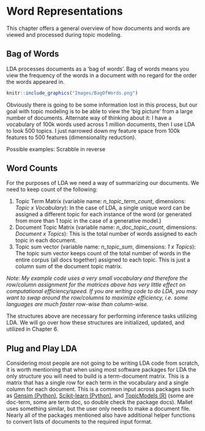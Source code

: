 # Word Representations

This chapter offers a general overview of how documents and words are viewed and processed during topic modeling. 

## Bag of Words
LDA processes documents as a 'bag of words'. Bag of words means you view the frequency of the words in a document with no regard for the order the words appeared in. 

```r
knitr::include_graphics("Images/BagOfWords.png")
```

Obviously there is going to be some information lost in this process, but our goal with topic modeling is to be able to view the 'big picture' from a large number of documents. Alternate way of thinking about it:  I have a vocabulary of 100k words used across 1 million documents, then I use LDA to look 500 topics. I just narrowed down my feature space from 100k features to 500 features (dimensionality reduction). 

Possible examples: 
Scrabble in reverse


## Word Counts
For the purposes of LDA we need a way of summarizing our documents. We need to keep count of the following:

1. Topic Term Matrix (variable name: *n_topic_term_count*, dimensions: *Topic x Vocabulary*):  In the case of LDA, a single unique word can be assigned a different topic for each instance of the word  (or generated from more than 1 topic in the case of a generative model.) 
2. Document Topic Matrix (variable name: *n_doc_topic_count*, dimensions: *Document x Topics*): This is the total number of words assigned to each topic in each document.  
3. Topic sum vector (variable name: *n_topic_sum*, dimensions: *1 x Topics*): The topic sum vector keeps count of the total number of words in the entire corpus (all docs together) assigned to each topic. This is just a column sum of the document topic matrix. 

_Note:
My example code uses a very small vocabulary and therefore the row/column assignment for the matrices above has very little effect on computational efficiency/speed. If you are writing code to do LDA, you may want to swap around the row/columns to maximize efficiency, i.e. some languages are much faster row-wise than column-wise._

 
The structures above are necessary for performing inference tasks utilizing LDA. We will go over how these structures are initialized, updated, and utilized in Chapter 6. 

## Plug and Play LDA

Considering most people are not going to be writing LDA code from scratch, it is worth mentioning that when using most software packages for LDA the only structure you will need to build is a term-document matrix.  This is a matrix that has a single row for each term in the vocabulary and a single column for each document. This is a common input across packages such as [Gensim (Python)](https://radimrehurek.com/gensim/wiki.html), [Scikit-learn (Python)](http://scikit-learn.org/stable/modules/generated/sklearn.decomposition.LatentDirichletAllocation.html), and [TopicModels (R)](http://tidytextmining.com/topicmodeling.html) (some are doc-term, some are term doc, so double check the package docs). Mallet uses something similar, but the user only needs to make a document file. Nearly all of the packages mentioned also have additional helper functions to convert lists of documents to the required input format.  
